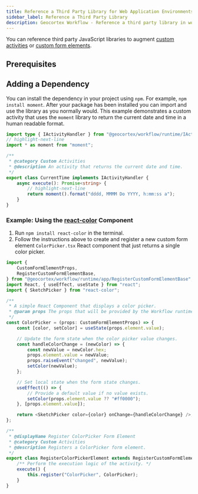 ```yaml
---
title: Reference a Third Party Library for Web Application Environments
sidebar_label: Reference a Third Party Library
description: Geocortex Workflow - Reference a third party library in workflow for web applications
---
```



You can reference third party JavaScript libraries to augment [custom activities](tutorial-web-calculate-logarithm-activity.mdx) or [custom form elements](tutorial-web-implement-star-rating-form-element.mdx).

## Prerequisites

<WebPrereqs />

## Adding a Dependency

You can install the dependency in your project using `npm`. For example, `npm install moment`. After your package has been installed you can import and use the library as you normally would. This example demonstrates a custom activity that uses the `moment` library to return the current date and time in a human readable format.

```ts
import type { IActivityHandler } from "@geocortex/workflow/runtime/IActivityHandler";
// highlight-next-line
import * as moment from "moment";

/**
 * @category Custom Activities
 * @description An activity that returns the current date and time.
 */
export class CurrentTime implements IActivityHandler {
    async execute(): Promise<string> {
        // highlight-next-line
        return moment().format("dddd, MMMM Do YYYY, h:mm:ss a");
    }
}
```

### Example: Using the [react-color](https://github.com/casesandberg/react-color) Component

1. Run `npm install react-color` in the terminal.
2. Follow the instructions above to create and register a new custom form element `ColorPicker.tsx` React component that just returns a single color picker.

```ts
import {
    CustomFormElementProps,
    RegisterCustomFormElementBase,
} from "@geocortex/workflow/runtime/app/RegisterCustomFormElementBase";
import React, { useEffect, useState } from "react";
import { SketchPicker } from "react-color";

/**
 * A simple React Component that displays a color picker.
 * @param props The props that will be provided by the Workflow runtime.
 */
const ColorPicker = (props: CustomFormElementProps) => {
    const [color, setColor] = useState(props.element.value);

    // Update the form state when the color picker value changes.
    const handleColorChange = (newColor) => {
        const newValue = newColor.hex;
        props.element.value = newValue;
        props.raiseEvent("changed", newValue);
        setColor(newValue);
    };

    // Set local state when the form state changes.
    useEffect(() => {
        // Provide a default value if no value exists.
        setColor(props.element.value ?? "#ff0000");
    }, [props.element.value]);

    return <SketchPicker color={color} onChange={handleColorChange} />;
};

/**
 * @displayName Register ColorPicker Form Element
 * @category Custom Activities
 * @description Registers a ColorPicker form element.
 */
export class RegisterColorPickerElement extends RegisterCustomFormElementBase {
    /** Perform the execution logic of the activity. */
    execute() {
        this.register("ColorPicker", ColorPicker);
    }
}
```
